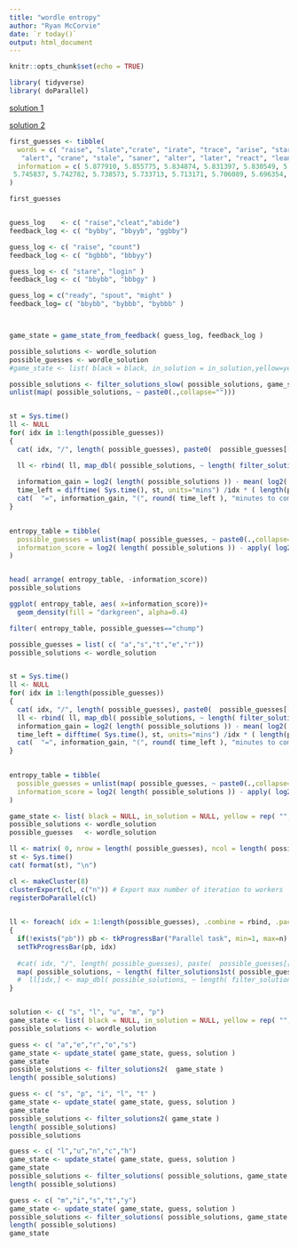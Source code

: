 ```yaml
---
title: "wordle entropy"
author: "Ryan McCorvie"
date: `r today()`
output: html_document
---
```


```r
knitr::opts_chunk$set(echo = TRUE)

library( tidyverse)
library( doParallel)


```


[solution 1](https://twitter.com/mjskay/status/1479702900012167170)

[solution 2](https://twitter.com/LaurentLessard/status/1479981744837308422)


```r


first_guesses <- tibble( 
  words = c( "raise", "slate","crate", "irate", "trace", "arise", "stare","snare","arose", "least", 
   "alert", "crane", "stale", "saner", "alter", "later", "react", "leant", "learn", "cater" ),
  information = c( 5.877910, 5.855775, 5.834874, 5.831397, 5.830549, 5.820940, 5.807280, 5.770089, 5.767797, 5.751646,
 5.745837, 5.742782, 5.738573, 5.733713, 5.713171, 5.706089, 5.696354, 5.684574, 5.656074, 5.646715 )
)

first_guesses
```



```r

```



```r

guess_log    <- c( "raise","cleat","abide")
feedback_log <- c( "bybby", "bbyyb", "ggbby")

guess_log <- c( "raise", "count")
feedback_log <- c( "bgbbb", "bbbyy")

guess_log <- c( "stare", "login" )
feedback_log <- c( "bbybb", "bbbgy" )

guess_log = c("ready", "spout", "might" )
feedback_log= c( "bbybb", "bybbb", "bybbb" )



game_state = game_state_from_feedback( guess_log, feedback_log )

possible_solutions <- wordle_solution
possible_guesses <- wordle_solution
#game_state <- list( black = black, in_solution = in_solution,yellow=yellow, green=green)

possible_solutions <- filter_solutions_slow( possible_solutions, game_state )
unlist(map( possible_solutions, ~ paste0(.,collapse="")))


st = Sys.time()
ll <- NULL
for( idx in 1:length(possible_guesses))
{
  cat( idx, "/", length( possible_guesses), paste0(  possible_guesses[[idx]], collapse=""), " " )

  ll <- rbind( ll, map_dbl( possible_solutions, ~ length( filter_solutions_slow( possible_solutions, update_state( game_state, possible_guesses[[idx]], . )))))
  
  information_gain = log2( length( possible_solutions )) - mean( log2( ll[nrow(ll),]))
  time_left = difftime( Sys.time(), st, units="mins") /idx * ( length(possible_guesses)-idx)
  cat(  "=", information_gain, "(", round( time_left ), "minutes to completion)\n" )
}

     
entropy_table = tibble( 
  possible_guesses = unlist(map( possible_guesses, ~ paste0(.,collapse=""))), 
  information_score = log2( length( possible_solutions )) - apply( log2( ll), 1, mean )
)


head( arrange( entropy_table, -information_score))
possible_solutions

ggplot( entropy_table, aes( x=information_score))+
  geom_density(fill = "darkgreen", alpha=0.4)

filter( entropy_table, possible_guesses=="chump")

```







```r

  
possible_guesses = list( c( "a","s","t","e","r"))
possible_solutions <- wordle_solution


st = Sys.time()
ll <- NULL
for( idx in 1:length(possible_guesses))
{
  cat( idx, "/", length( possible_guesses), paste0(  possible_guesses[[idx]], collapse=""), " " )
  ll <- rbind( ll, map_dbl( possible_solutions, ~ length( filter_solutions1st( possible_guesses[[idx]], . ))))
  information_gain = log2( length( possible_solutions )) - mean( log2( ll[nrow(ll),]))
  time_left = difftime( Sys.time(), st, units="mins") /idx * ( length(possible_guesses)-idx)
  cat(  "=", information_gain, "(", round( time_left ), "minutes to completion)\n" )
}

     
entropy_table = tibble( 
  possible_guesses = unlist(map( possible_guesses, ~ paste0(.,collapse=""))), 
  information_score = log2( length( possible_solutions )) - apply( log2( ll), 1, mean )
)


```



```r


game_state <- list( black = NULL, in_solution = NULL, yellow = rep( "", 5), green = rep( "", 5))
possible_solutions <- wordle_solution
possible_guesses   <- wordle_solution

ll <- matrix( 0, nrow = length( possible_guesses), ncol = length( possible_solutions) )
st <- Sys.time()
cat( format(st), "\n")

cl <- makeCluster(8)
clusterExport(cl, c("n")) # Export max number of iteration to workers
registerDoParallel(cl)
  

ll <- foreach( idx = 1:length(possible_guesses), .combine = rbind, .packages = c("tidyverse","tcltk" )) %dopar%
{
  if(!exists("pb")) pb <- tkProgressBar("Parallel task", min=1, max=n)
  setTkProgressBar(pb, idx)
  
  #cat( idx, "/", length( possible_guesses), paste(  possible_guesses[[idx]], collpase=""))
  map( possible_solutions, ~ length( filter_solutions1st( possible_guesses[[idx]], .)))
  #  ll[idx,] <- map_dbl( possible_solutions, ~ length( filter_solutions_slow( possible_solutions, update_state( game_state, possible_guesses[[idx]], . ))))
}



```




```r


solution <- c( "s", "l", "u", "m", "p")
game_state <- list( black = NULL, in_solution = NULL, yellow = rep( "", 5), green = rep( "", 5))
possible_solutions <- wordle_solution

guess <- c( "a","e","r","o","s")
game_state <- update_state( game_state, guess, solution )
game_state
possible_solutions <- filter_solutions2(  game_state )
length( possible_solutions)

guess <- c( "s", "p", "i", "l", "t" )
game_state <- update_state( game_state, guess, solution )
game_state
possible_solutions <- filter_solutions2( game_state )
length( possible_solutions)
possible_solutions

guess <- c( "l","u","n","c","h")
game_state <- update_state( game_state, guess, solution )
game_state
possible_solutions <- filter_solutions( possible_solutions, game_state )
length( possible_solutions)

guess <- c( "m","i","s","t","y")
game_state <- update_state( game_state, guess, solution )
possible_solutions <- filter_solutions( possible_solutions, game_state )
length( possible_solutions)
game_state

```
